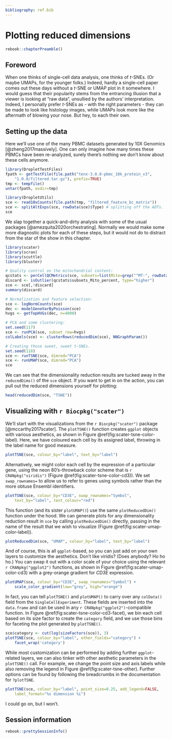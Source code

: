 ```yaml
---
bibliography: ref.bib
---
```


# Plotting reduced dimensions

```r
rebook::chapterPreamble()
```

## Foreword 

When one thinks of single-cell data analysis, one thinks of $t$-SNEs.
(Or maybe UMAPs, for the younger folks.)
Indeed, hardly a single-cell paper comes out these days without a $t$-SNE or UMAP plot in it somewhere.
I would guess that their popularity stems from the entrancing illusion that a viewer is looking at "raw data",
unsullied by the authors' interpretation.
Indeed, I personally prefer $t$-SNEs as - with the right parameters - they can be made to look like histology images,
while UMAPs look more like the aftermath of blowing your nose.
But hey, to each their own.

## Setting up the data

Here we'll use one of the many PBMC datasets generated by 10X Genomics [@zheng2017massively].
One can only imagine how many times these PBMCs have been re-analyzed,
surely there's nothing we don't know about these cells anymore.

```r
library(DropletTestFiles)
fpath <- getTestFile(file.path("tenx-3.0.0-pbmc_10k_protein_v3", 
    "1.0.0/filtered.tar.gz"), prefix=TRUE)
tmp <- tempfile()
untar(fpath, exdir=tmp)

library(DropletUtils)
sce <- read10xCounts(file.path(tmp, "filtered_feature_bc_matrix"))
sce <- splitAltExps(sce, rowData(sce)$Type) # splitting off the ADTs.
sce
```

We slap together a quick-and-dirty analysis with some of the usual packages [@amezquita2020orchestrating].
Normally we would make some more diagnostic plots for each of these steps,
but it would not do to distract from the star of the show in this chapter.

```r
library(scater)
library(scran)
library(scuttle)
library(bluster)

# Quality control on the mitochondrial content:
qcstats <- perCellQCMetrics(sce, subsets=list(Mito=grep("^MT-", rowData(sce)$Symbol)))
discard <- isOutlier(qcstats$subsets_Mito_percent, type="higher")
sce <- sce[,!discard]
summary(discard)

# Normalization and feature selection:
sce <- logNormCounts(sce)
dec <- modelGeneVarByPoisson(sce)
hvgs <- getTopHVGs(dec, n=4000)

# PCA and some clustering:
set.seed(117)
sce <- runPCA(sce, subset_row=hvgs)
colLabels(sce) <- clusterRows(reducedDim(sce), NNGraphParam())

# Creating those sweet, sweet t-SNEs.
set.seed(118)
sce <- runTSNE(sce, dimred="PCA")
sce <- runUMAP(sce, dimred="PCA")
sce
```

We can see that the dimensionality reduction results are tucked away in the `reducedDims()` of the `sce` object.
If you want to get in on the action, you can pull out the reduced dimensions yourself for plotting:

```r
head(reducedDim(sce, "TSNE"))
```

## Visualizing with `r Biocpkg("scater")`

We'll start with the visualizations from the `r Biocpkg("scater")` package [@mccarthy2017scater].
The `plotTSNE()` function creates `ggplot` objects with various aesthetics, as shown in Figure \@ref(fig:scater-tsne-color-label).
Here, we have coloured each cell by its assigned label, throwing in the label name for good measure.

```r
plotTSNE(sce, colour_by="label", text_by="label")
```

Alternatively, we might color each cell by the expression of a particular gene, 
using the neon 80's-throwback color scheme that is `r CRANpkg("viridis")` (Figure \@ref(fig:scater-tsne-color-cd3)).
We set `swap_rownames=` to allow us to refer to genes using symbols rather than the more obtuse Ensembl identifiers.

```r
plotTSNE(sce, colour_by="CD3E", swap_rownames="Symbol", 
    text_by="label", text_colour="red")
```

This function (and its sister `plotUMAP()`) use the same `plotReducedDim()` function under the hood.
We can generate plots for any dimensionality reduction result in `sce` by calling `plotReducedDim()` directly,
passing in the name of the result that we wish to visualize (Figure \@ref(fig:scater-umap-color-label)).

```r
plotReducedDim(sce, "UMAP", colour_by="label", text_by="label")
```

And of course, this is all `ggplot`-based, so you can just add on your own layers to customize the aesthetics.
Don't like viridis?
(Does anybody? Ho ho ho.)
You can swap it out with a color scale of your choice using the relevant `r CRANpkg("ggplot2")` functions,
as shown in Figure \@ref(fig:scater-umap-color-cd3) with a grey-orange gradient for _CD3E_ expression.

```r
plotUMAP(sce, colour_by="CD3E", swap_rownames="Symbol") +
    scale_color_gradient(low="grey", high="orange")
```

In fact, you can tell `plotTSNE()` and `plotUMAP()` to carry over any `colData()` field from the `SingleCellExperiment`.
These fields are inserted into the `data.frame` and can be used in any `r CRANpkg("ggplot2")`-compatible function.
In Figure \@ref(fig:scater-tsne-color-cd3-facet), we bin each cell based on its size factor to create the `category` field,
and we use those bins for faceting the plot generated by `plotTSNE()`.

```r
sce$category <- cut(log(sizeFactors(sce)), 3)
plotTSNE(sce, colour_by="label", other_fields="category") +
    facet_wrap('category')
```

While most customization can be performed by adding further `ggplot`-related layers,
we can also tinker with other aesthetic parameters in the `plotTSNE()` call.
For example, we change the point size and axis labels while also removing the legend in Figure \@ref(fig:scater-tsne-other).
Further options can be found by following the breadcrumbs in the documentation for `?plotTSNE`. 

```r
plotTSNE(sce, colour_by="label", point_size=0.25, add_legend=FALSE, 
    label_format="%s dimension %i")
```

I could go on, but I won't.

## Session information {-}

```r
rebook::prettySessionInfo()
```
